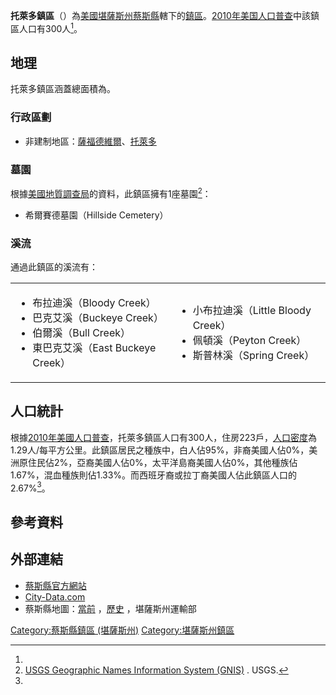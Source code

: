 {{noteTA
|G1=USState
}}
{{Infobox settlement
|official_name = 托萊多鎮區
|native_name = Toledo Township
|settlement_type = 鎮區
|image_map = Map highlighting Toledo Township, Chase County, Kansas.svg
|map_caption = 托萊多鎮區在蔡斯縣的位置
|coordinates_display = inline,title
|coordinates_region = US-KS
|subdivision_type = [[世界政區索引|國家]]
|subdivision_name = [[美国|美国]]
|subdivision_type1 = [[美國行政區劃|州]]
|subdivision_name1 = [[堪薩斯州|堪薩斯州]]
|subdivision_type2 = [[堪薩斯州行政區劃|縣]]
|subdivision_name2 = [[蔡斯縣_(堪薩斯州)|蔡斯縣]]
|area_total_km2 = 233.42
|area_land_km2 = 231.37
|area_water_km2 = 2.05
|area_total_sq_mi =
|area_land_sq_mi =
|area_water_sq_mi =
|area_water_percent = 0.88
|population_as_of = [[2010年美国人口普查|2010]]
|population_footnotes = <ref name="Census 2010">{{cite web| url=http://factfinder2.census.gov| title=Race, Hispanic or Latino, Age, and Housing Occupancy: 2010 Census Redistricting Data, Toledo township, Chase County, Kansas| publisher=U.S. Census Bureau, American FactFinder 2| accessdate=2016-05-28| archive-date=2013-09-11| archive-url=https://web.archive.org/web/20130911234518/http://factfinder2.census.gov/| dead-url=no}}</ref>
|population_total = 300
|population_density_km2 = auto
|elevation_footnotes = 
|elevation_m = 365
|elevation_ft = 1198
|latd = 38
|latm = 27
|lats = 00
|latNS = N
|longd = 96
|longm = 24
|longs = 31
|longEW = W
|postal_code_type =
|postal_code = 
|blank_name = [[聯邦資料處理標準|FIPS代碼]]
|blank_info = 20-70775
|blank1_name = [[地名信息系统|GNIS編號]] 
|blank1_info = [http://geonames.usgs.gov/pls/gnispublic/f?p=gnispq:3:::NO::P3_FID:0477171 0477171]
|website = 
|footnotes = 
}}

'''托萊多鎮區'''（{{lang-en|'''Toledo Township'''}}）為[[美國|美國]][[堪薩斯州|堪薩斯州]][[蔡斯縣_(堪薩斯州)|蔡斯縣]]轄下的[[行政鎮區|鎮區]]。[[2010年美国人口普查|2010年美国人口普查]]中該鎮區人口有300人<ref name="Census 2010"/>。

==地理==
托萊多鎮區涵蓋總面積為{{convert|233.42|km2|sqmi}}。

===行政區劃===
*非建制地區：[[薩福德維爾_(堪薩斯州)|薩福德維爾]]、[[托萊多_(堪薩斯州)|托萊多]]

===墓園===
根據[[美國地質調查局|美國地質調查局]]的資料，此鎮區擁有1座墓園<ref>[http://geonames.usgs.gov/domestic/index.html USGS Geographic Names Information System (GNIS)] {{Wayback|url=http://geonames.usgs.gov/domestic/index.html |date=20190428150204 }}. USGS.</ref>：
*希爾賽德墓園（Hillside Cemetery）

===溪流===
通過此鎮區的溪流有：
{|
|
*布拉迪溪（Bloody Creek）
*巴克艾溪（Buckeye Creek）
*伯爾溪（Bull Creek）
*東巴克艾溪（East Buckeye Creek）
|
*小布拉迪溪（Little Bloody Creek）
*佩頓溪（Peyton Creek）
*斯普林溪（Spring Creek）
|}

==人口統計==
根據[[2010年美國人口普查|2010年美國人口普查]]，托萊多鎮區人口有300人，住房223戶，[[人口密度|人口密度]]為1.29人/每平方公里。此鎮區居民之種族中，白人佔95%，非裔美國人佔0%，美洲原住民佔2%，亞裔美國人佔0%，太平洋島裔美國人佔0%，其他種族佔1.67%，混血種族則佔1.33%。而西班牙裔或拉丁裔美國人佔此鎮區人口的2.67%<ref name="Census 2010"/>。

==參考資料==
{{reflist}}

==外部連結==
* [http://chasecountychamber.org/ 蔡斯縣官方網站] {{Wayback|url=http://chasecountychamber.org/ |date=20160125034656 }}
* [http://www.city-data.com/township/Toledo-Chase-KS.html City-Data.com] {{Wayback|url=http://www.city-data.com/township/Toledo-Chase-KS.html |date=20121021190058 }}
* 蔡斯縣地圖：[http://www.ksdot.org/Assets/wwwksdotorg/bureaus/burTransPlan/maps/county-pdf/chase.PDF 當前] {{Wayback|url=http://www.ksdot.org/Assets/wwwksdotorg/bureaus/burTransPlan/maps/county-pdf/chase.PDF |date=20160325232645 }}，[http://www.ksdot.org/bureaus/burtransplan/maps/PastPublishedCounty.asp 歷史] {{Wayback|url=http://www.ksdot.org/bureaus/burtransplan/maps/PastPublishedCounty.asp |date=20140702055713 }}，堪薩斯州運輸部

{{蔡斯縣 (堪薩斯州)}}

{{DEFAULTSORT:Toledo}}
[[Category:蔡斯縣鎮區_(堪薩斯州)|Category:蔡斯縣鎮區 (堪薩斯州)]]
[[Category:堪薩斯州鎮區|Category:堪薩斯州鎮區]]